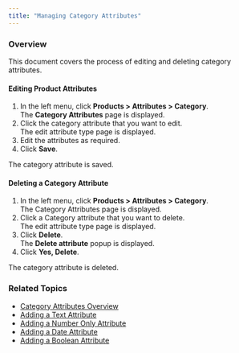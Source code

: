 ```yaml
---
title: "Managing Category Attributes"
---
```


### Overview

This document covers the process of editing and deleting category attributes.

#### Editing Product Attributes

1. In the left menu, click **Products > Attributes > Category**.  
The **Category Attributes** page is displayed.
2. Click the category attribute that you want to edit.  
The edit attribute type page is displayed.
3. Edit the attributes as required.
4. Click **Save**.

The category attribute is saved.

#### Deleting a Category Attribute

1. In the left menu, click **Products > Attributes > Category**.  
The Category Attributes page is displayed.
2. Click a Category attribute that you want to delete.  
The edit attribute type page is displayed.
3. Click **Delete**.  
The **Delete attribute** popup is displayed.
4. Click **Yes, Delete**.

The category attribute is deleted.

### Related Topics

* [Category Attributes Overview](/docs/products-category-attributes-overview)
* [Adding a Text Attribute](/docs/products-adding-text-attribute-category)
* [Adding a Number Only Attribute](/docs/products-adding-number-only-attribute-category)
* [Adding a Date Attribute](/docs/products-adding-date-attribute-category)
* [Adding a Boolean Attribute](/docs/products-adding-boolean-attribute-category)